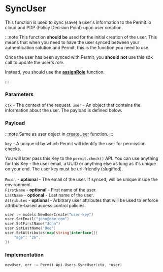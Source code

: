 # SyncUser

This function is used to sync (save) a user's information to the Permit.io cloud and PDP (Policy Decision Point) upon user creation.

:::note
This function **should be** used for the initial creation of the user. This means that when you need to have the user synced between your authentication
solution and Permit, this is the function you need to use.

Once the user has been synced with Permit, you **should not** use this sdk call to update the user's _role_.

Instead, you should use the **[assignRole](/sdk/golang/user/AssignRole)** function.

:::

### Parameters
`ctx` -  The context of the request.
`user` - An object that contains the information about the user. The payload is defined below.<br/>

### Payload
:::note
Same as user object in [createUser](/sdk/golang/user/Create) function.
:::

`key` - A unique id by which Permit will identify the user for permission checks.

You will later pass this Key to the `permit.check()` API. You can use anything for this Key - the user email, a UUID or anything else as long as it's unique on your end. The user key must be url-friendly (slugified).<br/><br/>
`Email` - **optional** - The email of the user. If synced, will be unique inside the environment.<br/>
`FirstName` - **optional** - First name of the user.<br/>
`LastName` - **optional** - Last name of the user.<br/>
`Attributes` - **optional** - Arbitrary user attributes that will be used to enforce attribute-based access control policies.<br/>

```go
user := models.NewUserCreate("user-key")
user.SetEmail("john@doe.com")
user.SetFirstName("John")
user.SetLastName("Doe")
user.SetAttributes(map[string]interface{}{
    "age": "26",
})
```

### Implementation

```go
newUser, err := Permit.Api.Users.SyncUser(ctx, *user)
```
